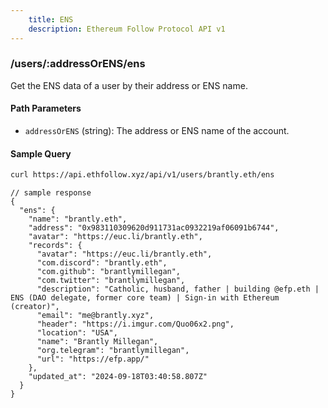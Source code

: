 ```yaml
---
    title: ENS
    description: Ethereum Follow Protocol API v1
---
```


### /users/\:addressOrENS/ens

Get the ENS data of a user by their address or ENS name.

#### Path Parameters

- `addressOrENS` (string): The address or ENS name of the account.

#### Sample Query

```sh
curl https://api.ethfollow.xyz/api/v1/users/brantly.eth/ens
```

```jsonc
// sample response
{
  "ens": {
    "name": "brantly.eth",
    "address": "0x983110309620d911731ac0932219af06091b6744",
    "avatar": "https://euc.li/brantly.eth",
    "records": {
      "avatar": "https://euc.li/brantly.eth",
      "com.discord": "brantly.eth",
      "com.github": "brantlymillegan",
      "com.twitter": "brantlymillegan",
      "description": "Catholic, husband, father | building @efp.eth | ENS (DAO delegate, former core team) | Sign-in with Ethereum (creator)",
      "email": "me@brantly.xyz",
      "header": "https://i.imgur.com/Quo06x2.png",
      "location": "USA",
      "name": "Brantly Millegan",
      "org.telegram": "brantlymillegan",
      "url": "https://efp.app/"
    },
    "updated_at": "2024-09-18T03:40:58.807Z"
  }
}
```
